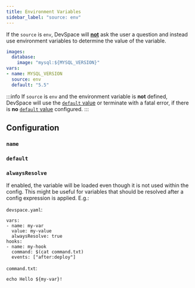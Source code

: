 ```yaml
---
title: Environment Variables
sidebar_label: "source: env"
---
```



If the `source` is `env`, DevSpace will **<u>not</u>** ask the user a question and instead use environment variables to determine the value of the variable.
```yaml {3,5-7}
images:
  database:
    image: "mysql:${MYSQL_VERSION}"
vars:
- name: MYSQL_VERSION
  source: env
  default: "5.5"
```

:::info
If `source` is `env` and the environment variable is **not** defined, DevSpace will use the [`default` value](#default) or terminate with a fatal error, if there is **no** [`default` value](#default) configured.
:::

<FragmentVarsForceString/>

## Configuration

### `name`

<FragmentVarsName/>


### `default`

<FragmentVarsDefault/>

### `alwaysResolve`

If enabled, the variable will be loaded even though it is not used within the config. This might be useful for variables that should be resolved after a config expression is applied. E.g.:

`devspace.yaml`:
```
vars:
- name: my-var
  value: my-value
  alwaysResolve: true
hooks:
- name: my-hook
  command: $(cat command.txt)
  events: ["after:deploy"]
```

`command.txt`:
```
echo Hello ${my-var}!
```
